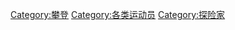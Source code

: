 {{Commonscat|Climbers}}

[[Category:攀登|Category:攀登]]
[[Category:各类运动员|Category:各类运动员]]
[[Category:探险家|Category:探险家]]